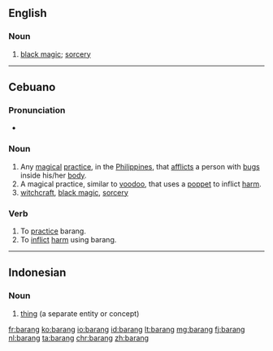 ==English==
{{wikipedia|Barang (Visayan word)}}

===Noun===
{{en-noun|-}}

# {{lb|en|Philippines}} [[black magic]]; [[sorcery]]

----

==Cebuano==

===Pronunciation===
* {{hyphenation|ba|rang|lang=ceb}}

===Noun===
{{head|ceb|noun}}

# Any [[magical]] [[practice]], in the [[Philippines]], that [[afflicts]] a person with [[bugs]] inside his/her [[body]]. 
# A magical practice, similar to [[voodoo]], that uses a [[poppet]] to inflict [[harm]].  
# [[witchcraft]], [[black magic]], [[sorcery]]  

===Verb===
{{head|ceb|verb}}

# To [[practice]] barang.
# To [[inflict]] [[harm]] using barang. 

----

==Indonesian==

===Noun===
{{id-noun}}

# [[thing]] (a separate entity or concept)

{{tbot entry|Indonesian|thing|2007|December|id}}

[[fr:barang]]
[[ko:barang]]
[[io:barang]]
[[id:barang]]
[[lt:barang]]
[[mg:barang]]
[[fj:barang]]
[[nl:barang]]
[[ta:barang]]
[[chr:barang]]
[[zh:barang]]
